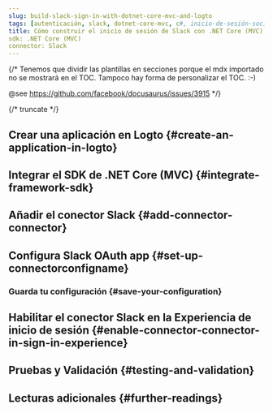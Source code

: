 ```yaml
---
slug: build-slack-sign-in-with-dotnet-core-mvc-and-logto
tags: [autenticación, slack, dotnet-core-mvc, c#, inicio-de-sesión-social, inicio-de-sesión, login]
title: Cómo construir el inicio de sesión de Slack con .NET Core (MVC)
sdk: .NET Core (MVC)
connector: Slack
---
```


{/*
  Tenemos que dividir las plantillas en secciones porque el mdx importado no se mostrará en el TOC.
  Tampoco hay forma de personalizar el TOC. :-)

  @see https://github.com/facebook/docusaurus/issues/3915
*/}




{/* truncate */}

<Intro connector={connector} sdk=".NET Core (MVC)" link="https://dotnet.microsoft.com/apps/aspnet/mvc" />

## Crear una aplicación en Logto \{#create-an-application-in-logto}

<CreateApplication type="Aplicación web tradicional" framework=".NET Core (MVC)" />

## Integrar el SDK de .NET Core (MVC) \{#integrate-framework-sdk}

<IntegrateSdk />

## Añadir el conector Slack \{#add-connector-connector}

<AddSocialConnector connector={connector} framework=".NET Core (MVC)" />

## Configura Slack OAuth app \{#set-up-connectorconfigname}

<ConnectorGuide />

### Guarda tu configuración \{#save-your-configuration}

<SaveYourConfiguration connector={connector} />

## Habilitar el conector Slack en la Experiencia de inicio de sesión \{#enable-connector-connector-in-sign-in-experience}

<EnableSocialConnector connector={connector} />

## Pruebas y Validación \{#testing-and-validation}

<TestingAndValidation connector={connector} sdk=".NET Core (MVC)" />

## Lecturas adicionales \{#further-readings}

<FurtherReadings />
